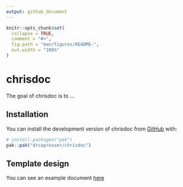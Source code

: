 ```yaml
---
output: github_document
---
```


<!-- README.md is generated from README.Rmd. Please edit that file -->

```r
knitr::opts_chunk$set(
  collapse = TRUE,
  comment = "#>",
  fig.path = "man/figures/README-",
  out.width = "100%"
)
```

# chrisdoc

<!-- badges: start -->
<!-- badges: end -->

The goal of chrisdoc is to ...

## Installation

You can install the development version of chrisdoc from [GitHub](https://github.com/) with:

``` r
# install.packages("pak")
pak::pak("drcaprosser/chrisdoc")
```

## Template design

You can see an example document [here](inst/examples/chrisdoc_example.pdf?raw=1)
